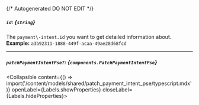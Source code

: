 {/* Autogenerated DO NOT EDIT  */}

##### `id`: *{`string`}*
The `payment\-intent.id` you want to get detailed information about.
<br/>
**Example:** `a3b92311-1888-449f-acaa-49ae28d68fcd`

---
##### `patchPaymentIntentPse?`: *{`components.PatchPaymentIntentPse`}*
<Collapsible content={() => import('/content/models/shared/patch_payment_intent_pse/typescript.mdx')} openLabel={Labels.showProperties} closeLabel={Labels.hideProperties}>
</Collapsible>


